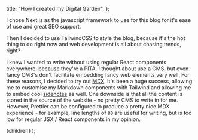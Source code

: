 
  title: "How I created my Digital Garden",
};

I chose Next.js as the javascript framework to use for this blog for it's ease
of use and great SEO support.

Then I decided to use TailwindCSS to style the blog, because it's the hot thing
to do right now and web development is all about chasing trends, right?

I knew I wanted to write without using regular React components everywhere,
because they're a PITA. I thought about use a CMS<Reference id={1} text="I've
also had bad experiences recently trying out Strapi" side="right"/>, but even
fancy CMS's don't facilitate embedding fancy web elements very well. For these
reasons, I decided to try out [MDX](https://mdxjs.com/). It's been a huge
success, allowing me to customise my Markdown components with Tailwind and
allowing me to embed cool [sidenotes](https://www.gwern.net/Sidenotes) as well.
One downside is that all the content is stored in the source of the website - no
pretty CMS to write in for me. However, Prettier can be configured to produce a
pretty nice MDX experience - for example, line lengths of `80` are useful for
writing, but is too low for regular JSX / React components in my opinion.

  <PostLayout meta={meta}>{children}</PostLayout>
);
